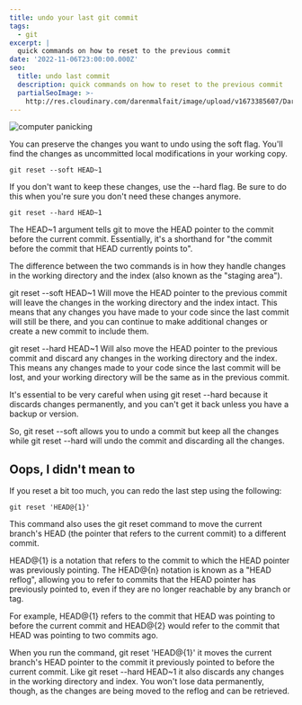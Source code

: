 ```yaml
---
title: undo your last git commit
tags:
  - git
excerpt: |
  quick commands on how to reset to the previous commit
date: '2022-11-06T23:00:00.000Z'
seo:
  title: undo last commit
  description: quick commands on how to reset to the previous commit
  partialSeoImage: >-
    http://res.cloudinary.com/darenmalfait/image/upload/v1673385607/Daren_computer_panicking_pixar_style_solid_background_097156f9-43ca-411b-8aec-dce9611b7fdb_lpqtt9.png
---
```


![computer panicking](https://res.cloudinary.com/darenmalfait/image/upload/v1673385607/Daren_computer_panicking_pixar_style_solid_background_097156f9-43ca-411b-8aec-dce9611b7fdb_lpqtt9.png "computer panicking")

You can preserve the changes you want to undo using the soft flag. You'll find the changes as uncommitted local modifications in your working copy.

```shell
git reset --soft HEAD~1
```

If you don't want to keep these changes, use the --hard flag. Be sure to do this when you're sure you don't need these changes anymore.

```shell
git reset --hard HEAD~1
```

The HEAD~1 argument tells git to move the HEAD pointer to the commit before the current commit. Essentially, it's a shorthand for "the commit before the commit that HEAD currently points to".

The difference between the two commands is in how they handle changes in the working directory and the index (also known as the "staging area").

git reset --soft HEAD~1 Will move the HEAD pointer to the previous commit will leave the changes in the working directory and the index intact. This means that any changes you have made to your code since the last commit will still be there, and you can continue to make additional changes or create a new commit to include them.

git reset --hard HEAD~1 Will also move the HEAD pointer to the previous commit and discard any changes in the working directory and the index. This means any changes made to your code since the last commit will be lost, and your working directory will be the same as in the previous commit.

It's essential to be very careful when using git reset --hard because it discards changes permanently, and you can't get it back unless you have a backup or version.

So,  git reset --soft allows you to undo a commit but keep all the changes while git reset --hard will undo the commit and discarding all the changes.

## Oops, I didn't mean to

If you reset a bit too much, you can redo the last step using the following:

```shell
git reset 'HEAD@{1}'
```

This command also uses the git reset command to move the current branch's HEAD (the pointer that refers to the current commit) to a different commit.

HEAD@{1} is a notation that refers to the commit to which the HEAD pointer was previously pointing. The HEAD@{n} notation is known as a "HEAD reflog", allowing you to refer to commits that the HEAD pointer has previously pointed to, even if they are no longer reachable by any branch or tag.

For example, HEAD@{1} refers to the commit that HEAD was pointing to before the current commit and HEAD@{2} would refer to the commit that HEAD was pointing to two commits ago.

When you run the command, git reset 'HEAD@{1}' it moves the current branch's HEAD pointer to the commit it previously pointed to before the current commit. Like git reset --hard HEAD~1 it also discards any changes in the working directory and index. You won't lose data permanently, though, as the changes are being moved to the reflog and can be retrieved.



